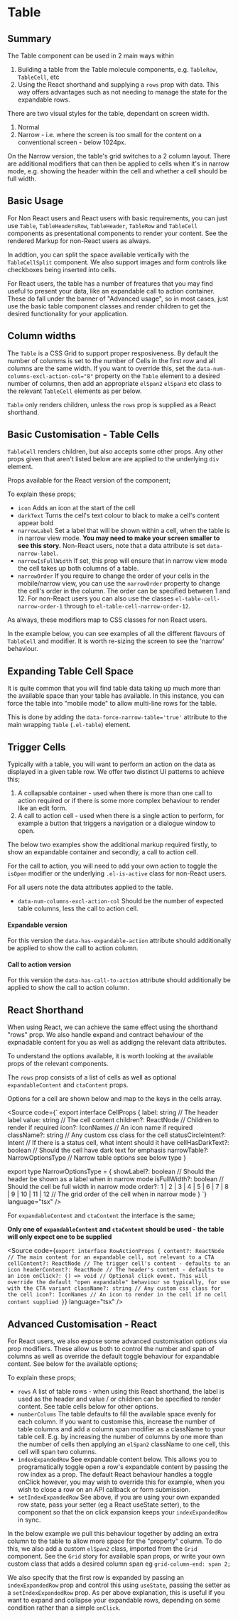 
<Meta of={TableStories} />

# Table

## Summary

The Table component can be used in 2 main ways within

1.  Building a table from the Table molecule components, e.g. `TableRow`, `TableCell`, etc
2.  Using the React shorthand and supplying a `rows` prop with data. This way offers advantages such as not needing to manage the state for the expandable rows.

There are two visual styles for the table, dependant on screen width.

1.  Normal
2.  Narrow - i.e. where the screen is too small for the content on a conventional screen - below 1024px.

On the Narrow version, the table's grid switches to a 2 column layout. There are additional modifiers that can then be
applied to cells when it's in narrow mode, e.g. showing the header within the cell and whether a cell should be full width.

## Basic Usage

For Non React users and React users with basic requirements, you can just use `Table`, `TableHeadersRow`, `TableHeader`, `TableRow` and `TableCell` components as presentational components to render your content. See the rendered Markup for non-React users as always.

In addtion, you can split the space available vertically with the `TableCellSplit` component. We also support images and form controls like checkboxes being inserted into cells.

For React users, the table has a number of freatures that you may find useful to present your data, like an expandable call to action container. These do fall under the banner of "Advanced usage", so in most cases, just use the basic table component classes and render children to get the desired functionality for your application.

<Canvas of={TableStories.BasicUsage} />

<RenderHtmlMarkup component="Table" story="Basic Usage" />

## Column widths

The `Table` is a CSS Grid to support proper resposiveness. By default the number of columms is set to the number of Cells in the first row and all columns are the same width. If you want to override this, set the `data-num-columns-excl-action-col="8"` property on the `Table` element to a desired number of columns, then add an appropriate `elSpan2` `elSpan3` etc class to the relevant `TableCell` elements as per below.

<Canvas of={TableStories.ColumnWidths} />

<RenderHtmlMarkup component="Table" story="Column widths" />

`Table` only renders children, unless the `rows` prop is supplied as a React shorthand.

## Basic Customisation - Table Cells

`TableCell` renders children, but also accepts some other props. Any other props given that aren't listed below are are applied to the underlying `div` element.

Props available for the React version of the component;

<ArgsTable of={TableCell} />

To explain these props;

- `icon` Adds an icon at the start of the cell
- `darkText` Turns the cell's text colour to black to make a cell's content appear bold
- `narrowLabel` Set a label that will be shown within a cell, when the table is in narrow view mode. **You may need to make your screen smaller to see this story.** Non-React users, note that a data attribute is set `data-narrow-label`.
- `narrowIsFullWidth` If set, this prop will ensure that in narrow view mode the cell takes up both columns of a table.
- `narrowOrder` If you require to change the order of your cells in the mobile/narrow view, you can use the `narrowOrder` property to change the cell's order in the column. The order can be specified between 1 and 12. For non-React users you can also use the classes `el-table-cell-narrow-order-1` through to `el-table-cell-narrow-order-12`.

As always, these modifiers map to CSS classes for non React users.

In the example below, you can see examples of all the different flavours of `TableCell` and modifier. It is worth re-sizing the screen to see the 'narrow' behaviour.

<Canvas of={TableStories.BasicCustomisationTableCells} />

<RenderHtmlMarkup component="Table" story="Basic Customisation - Table Cells" />

## Expanding Table Cell Space

It is quite common that you will find table data taking up much more than the available space than your table has available. In this instance, you can force the table into "mobile mode" to allow multi-line rows for the table.

This is done by adding the `data-force-narrow-table='true'` attribute to the main wrapping `Table` (`.el-table`) element.

<Canvas of={TableStories.ExpandingTableCellSpace} />

<RenderHtmlMarkup component="Table" story="Expanding Table Cell Space" />

## Trigger Cells

Typically with a table, you will want to perform an action on the data as displayed in a given table row. We offer two distinct UI patterns to achieve this;

1.  A collapsable container - used when there is more than one call to action required or if there is some more complex behaviour to render like an edit form.
2.  A call to action cell - used when there is a single action to perform, for example a button that triggers a navigation or a dialogue window to open.

The below two examples show the additional markup required firstly, to show an expandable container and secondly, a call to action cell.

For the call to action, you will need to add your own action to toggle the `isOpen` modifier or the underlying `.el-is-active` class for non-React users.

For all users note the data attributes applied to the table.

- `data-num-columns-excl-action-col` Should be the number of expected table columns, less the call to action cell.

#### Expandable version

For this version the `data-has-expandable-action` attribute should additionally be applied to show the call to action column.

<Canvas of={TableStories.ExpandableContent} />

<RenderHtmlMarkup component="Table" story="Expandable Content" />

#### Call to action version

For this version the `data-has-call-to-action` attribute should additionally be applied to show the call to action column.

<Canvas of={TableStories.CallToActionContent} />

<RenderHtmlMarkup component="Table" story="Call To Action Content" />

## React Shorthand

When using React, we can achieve the same effect using the shorthand "rows" prop. We also handle expand and contract behaviour of the expnadable content for you as well as addigng the relevant data attributes.

To understand the options available, it is worth looking at the available props of the relevant components.

The `rows` prop consists of a list of cells as well as optional `expandableContent` and `ctaContent` props.

Options for a cell are shown below and map to the keys in the cells array.

<Source code={`
export interface CellProps {
  label: string // The header label
  value: string // The cell content
  children?: ReactNode // Children to render if required
  icon?: IconNames // An icon name if required
  className?: string // Any custom css class for the cell
  statusCircleIntent?: Intent // If there is a status cell, what intent should it have
  cellHasDarkText?: boolean // Should the cell have dark text for emphasis
  narrowTable?: NarrowOptionsType // Narrow table options see below type
}

export type NarrowOptionsType = {
  showLabel?: boolean // Should the header be shown as a label when in narrow mode
  isFullWidth?: boolean // Should the cell be full width in narrow mode
  order?: 1 | 2 | 3 | 4 | 5 | 6 | 7 | 8 | 9 | 10 | 11 | 12 // The grid order of the cell when in narrow  mode
}
`} language="tsx" />

For `expandableContent` and `ctaContent` the interface is the same;

**Only one of `expandableContent` and `ctaContent` should be used - the table will only expect one to be supplied**

<Source code={`
export interface RowActionProps {
  content?: ReactNode // The main content for an expandable cell, not relevant to a CTA
  cellContent?: ReactNode // The trigger cell's content - defaults to an icon
  headerContent?: ReactNode // The header's content - defaults to an icon
  onClick?: () => void // Optional click event. This will override the default "open expandable" behaviour so typically, for use with the CTA variant
  className?: string // Any custom css class for the cell
  icon?: IconNames // An icon to render in the cell if no cell content supplied
}
`} language="tsx" />

<Canvas of={TableStories.ReactShorthandUsage} />

## Advanced Customisation - React

For React users, we also expose some advanced customisation options via prop modifiers. These allow us both to control the number and span of columns as well as override the default toggle behaviour for expandable content. See below for the available options;

<ArgsTable of={Table} />

To explain these props;

- `rows` A list of table rows - when using this React shorthand, the label is used as the header and value / or children can be specified to render content. See table cells below for other options.
- `numberColums` The table defaults to fill the available space evenly for each column. If you want to customise this, increase the number of table columns and add a column span modifier as a className to your table cell. E.g. by increasing the number of columns by one more than the number of cells then applying an `elSpan2` className to one cell, this cell will span two columns.
- `indexExpandedRow` See expandable content below. This allows you to programatically toggle open a row's expandable content by passing the row index as a prop. The default React behaviour handles a toggle onClick however, you may wish to override this for example, when you wish to close a row on an API callback or form submission.
- `setIndexExpandedRow` See above, if you are using your own expanded row state, pass your setter (eg a React useState setter), to the component so that the on click expansion keeps your `indexExpandedRow` in sync.

In the below example we pull this behaviour together by adding an extra column to the table to allow more space for the "property" column. To do this, we also add a custom `elSpan2` class, imported from the `Grid` component. See the `Grid` story for available span props, or write your own custom class that adds a desired column span eg `grid-column-end: span 2;`

We also specify that the first row is expanded by passing an `indexExpandedRow` prop and control this using `useState`, passing the setter as a `setIndexExpandedRow` prop. As per above explanation, this is useful if you want to expand and collapse your expandable rows, depending on some condition rather than a simple `onClick`.

<Canvas of={TableStories.AdvancedCustomisationReact} />
